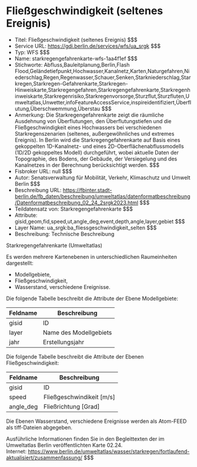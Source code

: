 # Fließgeschwindigkeit (seltenes Ereignis)
- Titel: Fließgeschwindigkeit (seltenes Ereignis) $$$
- Service URL: https://gdi.berlin.de/services/wfs/ua_srgk $$$
- Typ: WFS $$$
- Name: starkregengefahrenkarte-wfs-1aa4f1ef $$$
- Stichworte: Abfluss,Bauleitplanung,Berlin,Flash Flood,Geländetiefpunkt,Hochwasser,Kanalnetz,Karten,Naturgefahren,Niederschlag,Regen,Regenwasser,Schauer,Senken,Starkniederschlag,Starkregen,Starkregen-Gefahrenkarte,Starkregen-Hinweiskarte,Starkregengefahren,Starkregengefahrenkarte,Starkregenhinweiskarte,Starkregenrisiko,Starkregenvorsorge,Sturzflut,Sturzfluten,Umweltatlas,Unwetter,infoFeatureAccessService,inspireidentifiziert,Überflutung,Überschwemmung,Überstau $$$
- Anmerkung: Die Starkregengefahrenkarte zeigt die räumliche Ausdehnung von Überflutungen, den Überflutungstiefen und die Fließgeschwindigkeit eines Hochwassers bei verschiedenen Starkregenszenarien (seltenes, außergewöhnliches und extremes Ereignis). In Berlin wird die Starkregengefahrenkarte auf Basis eines gekoppelten 1D-Kanalnetz- und eines 2D-Oberflächenabflussmodells (1D/2D gekoppeltes Modell) durchgeführt, wobei aktuelle Daten der Topographie, des Bodens, der Gebäude, der Versiegelung und des Kanalnetzes in der Berechnung berücksichtigt werden. $$$
- Fisbroker URL: null $$$
- Autor: Senatsverwaltung für Mobilität, Verkehr, Klimaschutz und Umwelt Berlin $$$
- Beschreibung URL: https://fbinter.stadt-berlin.de/fb_daten/beschreibung/umweltatlas/datenformatbeschreibung/Datenformatbeschreibung_02_24_2srgk2023.html $$$
- Teildatensatz von: Starkregengefahrenkarte $$$
- Attribute: gisid,geom,fid,speed,ut,angle_deg,event,depth,angle,layer,gebiet $$$
- Layer Name: ua_srgk:ba_fliessgeschwindigkeit_selten $$$
- Beschreibung: Technische Beschreibung 

Starkregengefahrenkarte (Umweltatlas)

Es werden mehrere Kartenebenen in unterschiedlichen Raumeinheiten dargestellt:

* Modellgebiete,
* Fließgeschwindigkeit,
* Wasserstand, verschiedene Ereignisse.

Die folgende Tabelle beschreibt die Attribute der Ebene Modellgebiete:

| **Feldname** | **Beschreibung**       |
| ------------ | ---------------------- |
| gisid        | ID                     |
| layer        | Name des Modellgebiets |
| jahr         | Erstellungsjahr        |

Die folgende Tabelle beschreibt die Attribute der Ebenen Fließgeschwindigkeit:

| **Feldname** | **Beschreibung**            |
| ------------ | --------------------------- |
| gisid        | ID                          |
| speed        | Fließgeschwindikeit \[m/s\] |
| angle\_deg   | Fließrichtung \[Grad\]      |

Die Ebenen Wasserstand, verschiedene Ereignisse werden als Atom-FEED als tiff-Dateien abgegeben.

Ausführliche Informationen finden Sie in den Begleittexten der im Umweltatlas Berlin veröffentlichten Karte 02.24.  
Internet: https://www.berlin.de/umweltatlas/wasser/starkregen/fortlaufend-aktualisiert/zusammenfassung/ $$$
